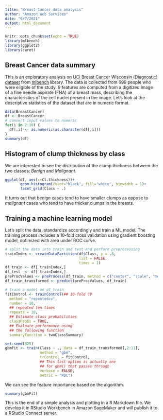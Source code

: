 ```yaml
---
title: "Breast Cancer data analysis"
author: "Amazon Web Services"
date: "9/7/2021"
output: html_document
---
```


```r
knitr::opts_chunk$set(echo = TRUE)
library(mlbench)
library(ggplot2)
library(caret)
```

## Breast Cancer data summary

This is an exploratory analysis on [UCI Breast Cancer Wisconsin (Diagnostic) dataset](https://archive.ics.uci.edu/ml/datasets/Breast+Cancer+Wisconsin+(Diagnostic)) from [mlbench](https://cran.r-project.org/web/packages/mlbench/index.html) library. The data is collected from 699 people who were eligible of the study. 9 features are computed from a digitized image of a fine needle aspirate (FNA) of a breast mass, describing the characteristics of the cell nuclei present in the image. Let's look at the descriptive statistics of the dataset that are in numeric format.

```r
data(BreastCancer)
df <- BreastCancer
# convert input values to numeric
for(i in 2:10) {
  df[,i] <- as.numeric(as.character(df[,i]))
}
summary(df)
```

## Histogram of clump thickness by class

We are interested to see the distribution of the clump thickness between the two classes: *Benign* and *Malignant*. 

```r
ggplot(df, aes(x=Cl.thickness))+
       geom_histogram(color="black", fill="white", binwidth = 1)+
       facet_grid(Class ~ .)
```

It turns out that *benign* cases tend to have smaller clumps as oppose to *malignant* cases who tend to have thicker clumps in the breasts.

## Training a machine learning model
Let's split the data, standardize accordingly and train a ML model. The training process includes a 10-fold cross validation using gradient boosting model, optimized with area under ROC curve.
```r
# split the data into train and test and perform preprocessing
trainIndex <- createDataPartition(df$Class, p = .8, 
                                  list = FALSE, 
                                  times = 1)
df_train <- df[ trainIndex,]
df_test  <- df[-trainIndex,]
preProcValues <- preProcess(df_train, method = c("center", "scale", "medianImpute"))
df_train_transformed <- predict(preProcValues, df_train)

# train a model on df_train
fitControl <- trainControl(## 10-fold CV
  method = "repeatedcv",
  number = 10,
  ## repeated ten times
  repeats = 10,
  ## Estimate class probabilities
  classProbs = TRUE,
  ## Evaluate performance using 
  ## the following function
  summaryFunction = twoClassSummary)

set.seed(825)
gbmFit <- train(Class ~ ., data = df_train_transformed[,2:11], 
                method = "gbm", 
                trControl = fitControl,
                ## This last option is actually one
                ## for gbm() that passes through
                verbose = FALSE,
                metric = "ROC")
```

We can see the feature importance based on the algorithm.
```r
summary(gbmFit)
```

This is the end of a simple analysis and plotting in a R Markdown file. We develop it in RStudio Workbench in Amazon SageMaker and will publish it to a RStudio Connect server.
